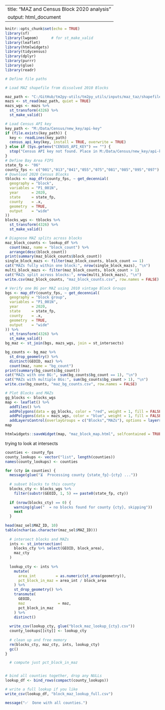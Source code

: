 
---
title: "MAZ and Census Block 2020 analysis"
output: html_document
---

```r
knitr::opts_chunk$set(echo = TRUE)
library(sf)
library(lwgeom)      # for st_make_valid
library(leaflet)
library(htmlwidgets)
library(tidycensus)
library(dplyr)
library(purrr)
library(glue)
library(readr)
```

```r
# Define file paths

# Load MAZ shapefile from dissolved 2010 Blocks

maz_path <- "C:/GitHub/tm2py-utils/tm2py_utils/inputs/maz_taz/shapefiles/mazs_TM2_v2_2.shp"
mazs <- st_read(maz_path, quiet = TRUE)
mazs_wgs <- mazs %>%
  st_transform(4326) %>%
  st_make_valid()
```

```r
# Load Census API key
key_path <- "M:/Data/Census/new_key/api-key"
if (file.exists(key_path)) {
  key <- readLines(key_path)
  census_api_key(key, install = TRUE, overwrite = TRUE)
} else if (Sys.getenv("CENSUS_API_KEY") == "") {
  stop("Census API key not found. Place in M:/Data/Census/new_key/api-key or set CENSUS_API_KEY env var.")
}
# Define Bay Area FIPS
state_fp <- "06"
county_fps <- c("001","013","041","055","075","081","085","095","097")
# Download 2020 Census Blocks
tblocks <- map_dfr(county_fps, ~ get_decennial(
  geography = "block",
  variables = "P1_001N",
  year      = 2020,
  state     = state_fp,
  county    = .x,
  geometry  = TRUE,
  output    = "wide"
))
blocks_wgs <- tblocks %>%
  st_transform(4326) %>%
  st_make_valid()
```

```r
# Diagnose MAZ splits across blocks
maz_block_counts <- lookup_df %>%
  count(maz, name = "block_count") %>%
  arrange(desc(block_count))
print(summary(maz_block_counts$block_count))
single_block_mazs <- filter(maz_block_counts, block_count == 1)
cat("MAZs fully within one block:", nrow(single_block_mazs), "\n")
multi_block_mazs <- filter(maz_block_counts, block_count > 1)
cat("MAZs split across blocks:", nrow(multi_block_mazs), "\n")
write.csv(maz_block_counts, "maz_block_counts.csv", row.names = FALSE)
```

```r
# Verify one BG per MAZ using 2010 vintage Block Groups
bgs <- map_dfr(county_fps, ~ get_decennial(
  geography = "block group",
  variables = "P1_001N",
  year      = 2020,
  state     = state_fp,
  county    = .x,
  geometry  = TRUE,
  output    = "wide"
)) %>%
  st_transform(4326) %>%
  st_make_valid()
bg_maz <- st_join(bgs, mazs_wgs, join = st_intersects)
```

```r
bg_counts <- bg_maz %>%
  st_drop_geometry() %>%
  distinct(GEOID, maz) %>%
  count(maz, name = "bg_count")
print(summary(bg_counts$bg_count))
cat("MAZs with one BG:", sum(bg_counts$bg_count == 1), "\n")
cat("MAZs with multiple BGs:", sum(bg_counts$bg_count > 1), "\n")
write.csv(bg_counts, "maz_bg_counts.csv", row.names = FALSE)
```

```r
# Plot Blocks and MAZs
gg_blocks <- blocks_wgs
map <- leaflet() %>%
  addTiles() %>%
  addPolygons(data = gg_blocks, color = "red", weight = 1, fill = FALSE, group = "Blocks", label = ~GEOID) %>%
  addPolygons(data = mazs_wgs, color = "blue", weight = 1, fill = FALSE, group = "MAZs", label = ~maz) %>%
  addLayersControl(overlayGroups = c("Blocks","MAZs"), options = layersControlOptions(collapsed = FALSE))
map
```

```r
htmlwidgets::saveWidget(map, "maz_block_map.html", selfcontained = TRUE)
```



trying to look at intersects

```r

counties <- county_fps
county_lookups <- vector("list", length(counties))
names(county_lookups) <- counties

for (cty in counties) {
  message(glue("⏳  Processing county {state_fp}-{cty} ..."))
  
  # subset blocks to this county
  blocks_cty <- blocks_wgs %>%
    filter(substr(GEOID, 1, 5) == paste0(state_fp, cty))
  
  if (nrow(blocks_cty) == 0) {
    warning(glue("  ➔ no blocks found for county {cty}, skipping"))
    next
  }
  
head(maz_sel$MAZ_ID, 10)
table(nchar(as.character(maz_sel$MAZ_ID)))
  
  # intersect blocks and MAZs
  ints <- st_intersection(
    blocks_cty %>% select(GEOID, block_area),
    maz_cty
  )
  
  lookup_cty <- ints %>%
    mutate(
      area_int         = as.numeric(st_area(geometry)),
      pct_block_in_maz = area_int / block_area
    ) %>%
    st_drop_geometry() %>%
    transmute(
      GEOID,
      maz               = maz,
      pct_block_in_maz
    ) %>%
    distinct()
  
  write_csv(lookup_cty, glue("block_maz_lookup_{cty}.csv"))
  county_lookups[[cty]] <- lookup_cty
  
  # clean up and free memory
  rm(blocks_cty, maz_cty, ints, lookup_cty)
  gc()
}

```
  
```  r
  
  # compute just pct_block_in_maz


# bind all counties together, drop any NULLs
lookup_df <- bind_rows(compact(county_lookups))

# write a full lookup if you like
write_csv(lookup_df, "block_maz_lookup_full.csv")

message("✅  Done with all counties.")

```
